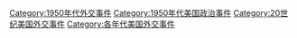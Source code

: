 [[Category:1950年代外交事件|Category:1950年代外交事件]]
[[Category:1950年代美国政治事件|Category:1950年代美国政治事件]]
[[Category:20世纪美国外交事件|Category:20世纪美国外交事件]]
[[Category:各年代美国外交事件|Category:各年代美国外交事件]]